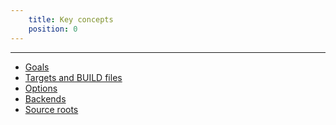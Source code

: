 ```yaml
---
    title: Key concepts
    position: 0
---
```




---

* [Goals](doc:goals) 
* [Targets and BUILD files](doc:targets)
* [Options](doc:options)
* [Backends](doc:enabling-backends) 
* [Source roots](doc:source-roots)